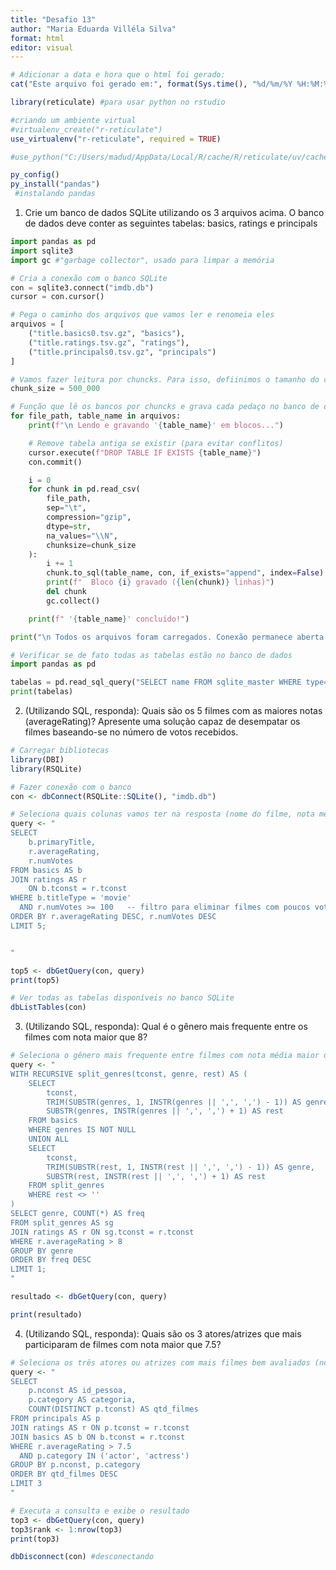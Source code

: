 ---
title: "Desafio 13"
author: "Maria Eduarda Villéla Silva"
format: html
editor: visual
---

```{r, echo=FALSE}
# Adicionar a data e hora que o html foi gerado:
cat("Este arquivo foi gerado em:", format(Sys.time(), "%d/%m/%Y %H:%M:%S"))
```


```{r}
library(reticulate) #para usar python no rstudio

#criando um ambiente virtual
#virtualenv_create("r-reticulate")
use_virtualenv("r-reticulate", required = TRUE)

#use_python("C:/Users/madud/AppData/Local/R/cache/R/reticulate/uv/cache/archive-v0/3ug1lw3PhFztLXk4AkU1r/Scripts/python.exe", required = TRUE)

py_config()
py_install("pandas")
 #instalando pandas
```

1. Crie um banco de dados SQLite utilizando os 3 arquivos acima. O banco de dados deve conter as seguintes tabelas: basics, ratings e principals
```{python}
import pandas as pd
import sqlite3
import gc #"garbage collector", usado para limpar a memória

# Cria a conexão com o banco SQLite
con = sqlite3.connect("imdb.db")
cursor = con.cursor()

# Pega o caminho dos arquivos que vamos ler e renomeia eles
arquivos = [
    ("title.basics0.tsv.gz", "basics"),
    ("title.ratings.tsv.gz", "ratings"),
    ("title.principals0.tsv.gz", "principals")
]

# Vamos fazer leitura por chuncks. Para isso, defiinimos o tamanho do chunk
chunk_size = 500_000

# Função que lê os bancos por chuncks e grava cada pedaço no banco de dados do SQL
for file_path, table_name in arquivos:
    print(f"\n Lendo e gravando '{table_name}' em blocos...")

    # Remove tabela antiga se existir (para evitar conflitos)
    cursor.execute(f"DROP TABLE IF EXISTS {table_name}")
    con.commit()

    i = 0
    for chunk in pd.read_csv(
        file_path,
        sep="\t",
        compression="gzip",
        dtype=str,
        na_values="\\N",
        chunksize=chunk_size
    ):
        i += 1
        chunk.to_sql(table_name, con, if_exists="append", index=False)
        print(f"  Bloco {i} gravado ({len(chunk)} linhas)")
        del chunk
        gc.collect()

    print(f" '{table_name}' concluído!")

print("\n Todos os arquivos foram carregados. Conexão permanece aberta para consultas SQL.")

```

```{python}
# Verificar se de fato todas as tabelas estão no banco de dados
import pandas as pd

tabelas = pd.read_sql_query("SELECT name FROM sqlite_master WHERE type='table';", con)
print(tabelas)
```

2. (Utilizando SQL, responda): Quais são os 5 filmes com as maiores notas (averageRating)? Apresente uma solução capaz de desempatar os filmes baseando-se no número de votos recebidos. 
```{r}
# Carregar bibliotecas
library(DBI)
library(RSQLite)

# Fazer conexão com o banco
con <- dbConnect(RSQLite::SQLite(), "imdb.db")

# Seleciona quais colunas vamos ter na resposta (nome do filme, nota média e número de votos). Pega da tabela "basics" (b) e junta com rantings (r). Ordena por ordem decrescente a nota média e o número de votos. Por fim, seleciona os 5 primeiros.
query <- "
SELECT 
    b.primaryTitle,
    r.averageRating,
    r.numVotes
FROM basics AS b
JOIN ratings AS r
    ON b.tconst = r.tconst
WHERE b.titleType = 'movie'
  AND r.numVotes >= 100   -- filtro para eliminar filmes com poucos votos
ORDER BY r.averageRating DESC, r.numVotes DESC
LIMIT 5;


"

top5 <- dbGetQuery(con, query)
print(top5)

# Ver todas as tabelas disponíveis no banco SQLite
dbListTables(con)

```

3. (Utilizando SQL, responda): Qual é o gênero mais frequente entre os filmes com nota maior que 8?
```{r}
# Seleciona o gênero mais frequente entre filmes com nota média maior que 8, separa os generos (aparecem mais de um genero por filme), juntando com a tabela "ratings", agrupando por gênero, contando a frequência e retornando apenas o mais frequente.
query <- "
WITH RECURSIVE split_genres(tconst, genre, rest) AS (
    SELECT 
        tconst,
        TRIM(SUBSTR(genres, 1, INSTR(genres || ',', ',') - 1)) AS genre,
        SUBSTR(genres, INSTR(genres || ',', ',') + 1) AS rest
    FROM basics
    WHERE genres IS NOT NULL
    UNION ALL
    SELECT
        tconst,
        TRIM(SUBSTR(rest, 1, INSTR(rest || ',', ',') - 1)) AS genre,
        SUBSTR(rest, INSTR(rest || ',', ',') + 1) AS rest
    FROM split_genres
    WHERE rest <> ''
)
SELECT genre, COUNT(*) AS freq
FROM split_genres AS sg
JOIN ratings AS r ON sg.tconst = r.tconst
WHERE r.averageRating > 8
GROUP BY genre
ORDER BY freq DESC
LIMIT 1;
"

resultado <- dbGetQuery(con, query)

print(resultado)
```

4. (Utilizando SQL, responda): Quais são os 3 atores/atrizes que mais participaram de filmes com nota maior que 7.5?
```{r}
# Seleciona os três atores ou atrizes com mais filmes bem avaliados (nota maior que 7.5), juntando as tabelas "principals", "ratings" e "basics", agrupando por ator/atriz e categoria, contando a quantidade de filmes distintos e ordenando em ordem decrescente.
query <- "
SELECT 
    p.nconst AS id_pessoa,
    p.category AS categoria,
    COUNT(DISTINCT p.tconst) AS qtd_filmes
FROM principals AS p
JOIN ratings AS r ON p.tconst = r.tconst
JOIN basics AS b ON b.tconst = r.tconst
WHERE r.averageRating > 7.5
  AND p.category IN ('actor', 'actress')
GROUP BY p.nconst, p.category
ORDER BY qtd_filmes DESC
LIMIT 3
"

# Executa a consulta e exibe o resultado
top3 <- dbGetQuery(con, query)
top3$rank <- 1:nrow(top3)  
print(top3)

```

```{r}
dbDisconnect(con) #desconectando
```







